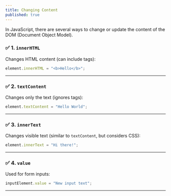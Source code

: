 ```yaml
---
title: Changing Content
published: true
---
```


In JavaScript, there are several ways to change or update the content of the DOM (Document Object Model).

### ✅ 1. `innerHTML`

Changes HTML content (can include tags):

```js
element.innerHTML = "<b>Hello</b>";
```

---

### ✅ 2. `textContent`

Changes only the text (ignores tags):

```js
element.textContent = "Hello World";
```

---

### ✅ 3. `innerText`

Changes visible text (similar to `textContent`, but considers CSS):

```js
element.innerText = "Hi there!";
```

---

### ✅ 4. `value`

Used for form inputs:

```js
inputElement.value = "New input text";
```

---

